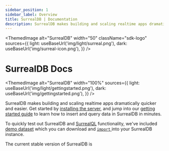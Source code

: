 ```yaml
---
sidebar_position: 1
sidebar_label: Overview
title: SurrealDB | Documentation
description: SurrealDB makes building and scaling realtime apps dramatically quicker and easier. Get started by installing the server and jump into our getting started guide.
---
```



<ThemedImage
  alt="SurrealDB"
  width="50"
  className="sdk-logo"
  sources={{
    light: useBaseUrl('img/light/surreal.png'),
    dark: useBaseUrl('img/surreal-icon.png'),
  }}
/>

# SurrealDB Docs

<ThemedImage
  alt="SurrealDB"
  width="100%"
  sources={{
    light: useBaseUrl('img/light/gettingstarted.png'),
    dark: useBaseUrl('img/gettingstarted.png'),
  }}
/>

SurrealDB makes building and scaling realtime apps dramatically quicker and easier. Get started by [installing the server](/docs/surrealdb/2.x/installation), and jump into our [getting started guide](/docs/surrealdb/2.x/introduction/start) to learn how to insert and query data in SurrealDB in minutes.

To quickly test out SurrealDB and [SurrealQL](/docs/surrealdb/2.x/surrealql) functionality, we've included [demo dataset](/docs/surrealdb/2.x/surrealql/demo) which you can download and [<code>import</code> ](/docs/surrealdb/2.x/cli/import)into your SurrealDB instance.

<span>The current stable version of SurrealDB </span><span> is <a href='https://surrealdb.com/releases'> <Version /> </a></span>